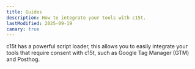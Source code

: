 ```yaml
---
title: Guides
description: How to integrate your tools with c15t.
lastModified: 2025-09-19
canary: true
---
```


c15t has a powerful script loader, this allows you to easily integrate your tools that require consent with c15t, such as Google Tag Manager (GTM) and Posthog.